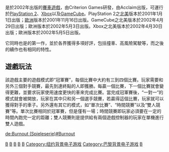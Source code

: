 {{noteTA
|G1=Games
}}

{{Infobox VG
| title      = 橫衝直撞
| image = File:Burnout.jpg
| caption    = [[北美|北美]][[PlayStation_2|PlayStation 2]]版本的封面
| english = Burnout
| developer  = [[Criterion_Games|Criterion Games]]
| publisher  = [[Acclaim_Entertainment|Acclaim Entertainment]]
| engine     = [[RenderWare引擎|RenderWare]]
| released   = '''PlayStation 2'''{{Vgrelease|NA|2001年1月1日|EU|2001年11月16日}}'''GameCube'''{{Vgrelease|NA|2002年4月29日|EU|2002年5月3日}}'''Xbox'''{{Vgrelease|NA|2002年4月30日|EU|2002年5月5日}}
| genre      = [[竞速游戏|竞速]]（RAC）
| modes      = [[單人遊戲|單人遊戲]]
| platforms  = [[PlayStation_2|PlayStation 2]]、[[任天堂GameCube|任天堂GameCube]]、[[Xbox|Xbox]]
}}

{{vgname|橫衝直撞|en=Burnout|cn=火爆狂飙|tw=橫衝直撞}}是於2002年出版的[[賽車遊戲|賽車遊戲]]，由Criterion Games研發，由Acclaim出版，可運行於[[PlayStation_2|PlayStation 2]]、[[Xbox|Xbox]]以及[[GameCube|GameCube]]。PlayStation 2之[[北美|北美]]版本於2001年1月1日出版；[[歐洲|歐洲]]版本於2001年11月16日出版。GameCube之北美版本於2002年4月29日出版；歐洲版本於2002年5月3日出版。Xbox之北美版本於2002年4月30日出版；歐洲版本於2002年5月5日出版。

它同時也是{{Link-en|橫衝直撞系列|Burnout (series)}}的第一作，並於各界獲得多項好評，包括撞車、高風險駕駛等，而之後的續作也有相同的特性。

==遊戲玩法==
該遊戲主要的遊戲模式即“冠軍賽”，每個比賽中大約有三到四個比賽。玩家需要和另外三個對手競賽，最先到達終點的人即獲勝。每贏一個比賽，下一個比賽就會變得更難，並要求玩家使用速度更快的車來完成比賽。當完成冠軍賽後，“一對一”的模式就會被開放，玩家在其中只和另一個選手競賽，若贏得這個比賽，玩家就可以獲得對手的車子。另外還有其它的模式，如“單次比賽”、“時間競賽”以及“雙人競賽”等。單次比賽相同於冠軍賽，但是僅有一場；時間競賽即玩家必須要在一定的時間內跑完一定的距離；雙人競賽則是提供給有兩個遊戲控制器的玩家在單機進行雙人遊戲。

{{火爆狂飆系列}}

{{DEFAULTSORT:Burnout}}
[[Category:2001年电子遊戲|B]]
[[Category:競速遊戲|B]]
[[Category:任天堂GameCube游戏|B]]
[[Category:PlayStation_2游戏|B]]
[[Category:Xbox遊戲|B]]
[[Category:纽约背景电子游戏|Category:纽约背景电子游戏]]
[[Category:巴黎背景电子游戏|Category:巴黎背景电子游戏]]
[[Category:英國開發電子遊戲|B]]

[[de:Burnout_(Spieleserie)#Burnout|de:Burnout (Spieleserie)#Burnout]]


{{Vehicle-simulation-videogame-stub}}
{{PlayStation-stub}}
{{Xbox-stub}}